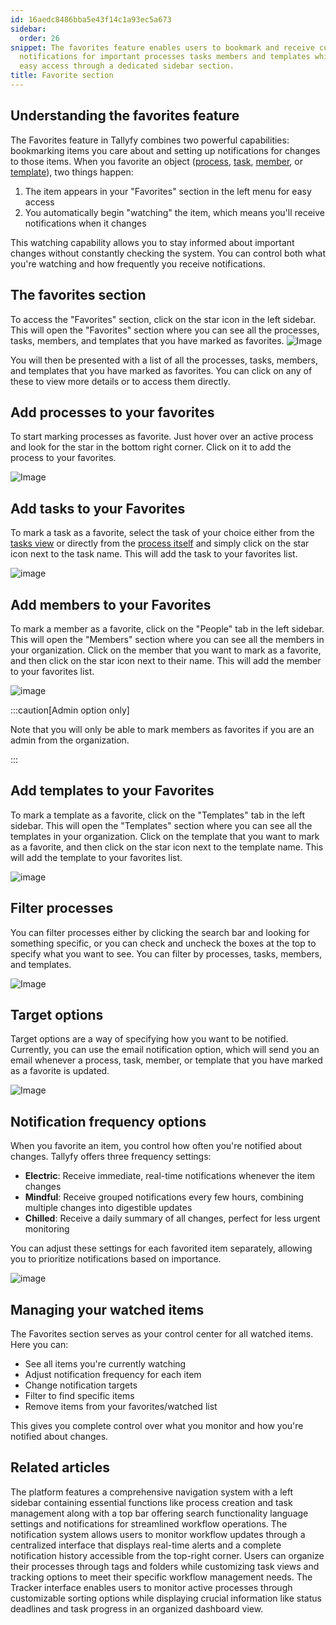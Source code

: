 ```yaml
---
id: 16aedc8486bba5e43f14c1a93ec5a673
sidebar:
  order: 26
snippet: The favorites feature enables users to bookmark and receive customizable
  notifications for important processes tasks members and templates while providing
  easy access through a dedicated sidebar section.
title: Favorite section
---
```


## Understanding the favorites feature

The Favorites feature in Tallyfy combines two powerful capabilities: bookmarking items you care about and setting up notifications for changes to those items. When you favorite an object ([process](/products/pro/tracking-and-tasks/processes/), [task](/products/pro/tracking-and-tasks/tasks/), [member](/products/pro/documenting/members/), or [template](/products/pro/documenting/templates/)), two things happen:

1. The item appears in your "Favorites" section in the left menu for easy access
2. You automatically begin "watching" the item, which means you'll receive notifications when it changes

This watching capability allows you to stay informed about important changes without constantly checking the system. You can control both what you're watching and how frequently you receive notifications.

## The favorites section

To access the "Favorites" section, click on the star icon in the left sidebar. This will open the "Favorites" section where you can see all the processes, tasks, members, and templates that you have marked as favorites.
![Image](https://screenshots.tallyfy.com/tallyfy%2Fpro%2Fdesktop-light-favorite-section.png)

You will then be presented with a list of all the processes, tasks, members, and templates that you have marked as favorites. You can click on any of these to view more details or to access them directly.

## Add processes to your favorites

To start marking processes as favorite. Just hover over an active process and look for the star in the bottom right corner. Click on it to add the process to your favorites.

![Image](https://screenshots.tallyfy.com/tallyfy%2Fpro%2Fdesktop-light-select-star-on-process.png)

## Add tasks to your Favorites

To mark a task as a favorite, select the task of your choice either from the [tasks view](/products/pro/tracking-and-tasks/tasks-view/) or directly from the [process itself](/products/pro/tracking-and-tasks/processes/) and simply click on the star icon next to the task name. This will add the task to your favorites list.

![image](https://screenshots.tallyfy.com/tallyfy%2Fpro%2Fdesktop-light-favorite-task.png)

## Add members to your Favorites

To mark a member as a favorite, click on the "People" tab in the left sidebar. This will open the "Members" section where you can see all the members in your organization. Click on the member that you want to mark as a favorite, and then click on the star icon next to their name. This will add the member to your favorites list.

![image](https://screenshots.tallyfy.com/tallyfy%2Fpro%2Fdesktop-light-favorite-people.png)

:::caution[Admin option only]

Note that you will only be able to mark members as favorites if you are an admin from the organization.

:::

## Add templates to your Favorites

To mark a template as a favorite, click on the "Templates" tab in the left sidebar. This will open the "Templates" section where you can see all the templates in your organization. Click on the template that you want to mark as a favorite, and then click on the star icon next to the template name. This will add the template to your favorites list.

![image](https://screenshots.tallyfy.com/tallyfy%2Fpro%2Fdesktop-light-favorite-template.png)

## Filter processes

You can filter processes either by clicking the search bar and looking for something specific, or you can check and uncheck the boxes at the top to specify what you want to see. You can filter by processes, tasks, members, and templates.

![Image](https://screenshots.tallyfy.com/tallyfy%2Fpro%2Fdesktop-light-filter-favorite.png)

## Target options

Target options are a way of specifying how you want to be notified. Currently, you can use the email notification option, which will send you an email whenever a process, task, member, or template that you have marked as a favorite is updated.

![Image](https://screenshots.tallyfy.com/tallyfy%2Fpro%2Fdesktop-light-target-options-favorite.png)

## Notification frequency options

When you favorite an item, you control how often you're notified about changes. Tallyfy offers three frequency settings:

- **Electric**: Receive immediate, real-time notifications whenever the item changes
- **Mindful**: Receive grouped notifications every few hours, combining multiple changes into digestible updates
- **Chilled**: Receive a daily summary of all changes, perfect for less urgent monitoring

You can adjust these settings for each favorited item separately, allowing you to prioritize notifications based on importance.

![image](https://screenshots.tallyfy.com/tallyfy%2Fpro%2Fdesktop-light-frequency-options-favorite.png)

## Managing your watched items

The Favorites section serves as your control center for all watched items. Here you can:

- See all items you're currently watching
- Adjust notification frequency for each item
- Change notification targets
- Filter to find specific items 
- Remove items from your favorites/watched list

This gives you complete control over what you monitor and how you're notified about changes.


## Related articles
<CardGrid>
<LinkTitleCard header="<b>Tutorials > Navigate Tallyfy</b>" href="/products/pro/tutorials/navigate-tallyfy/" > The platform features a comprehensive navigation system with a left sidebar containing essential functions like process creation and task management along with a top bar offering search functionality language settings and notifications for streamlined workflow operations. </LinkTitleCard>
<LinkTitleCard header="<b>Tracking And Tasks > Check notifications</b>" href="/products/pro/tracking-and-tasks/how-can-i-view-notifications-in-tallyfy/" > The notification system allows users to monitor workflow updates through a centralized interface that displays real-time alerts and a complete notification history accessible from the top-right corner. </LinkTitleCard>
<LinkTitleCard header="<b>Tracker View > Organize processes</b>" href="/products/pro/tracking-and-tasks/tracker-view/organize-processes/" > Users can organize their processes through tags and folders while customizing task views and tracking options to meet their specific workflow management needs. </LinkTitleCard>
<LinkTitleCard header="<b>Tracker View > Manage and track my processes</b>" href="/products/pro/tracking-and-tasks/tracker-view/how-can-i-manage-and-track-my-processes-on-tallyfy/" > The Tracker interface enables users to monitor active processes through customizable sorting options while displaying crucial information like status deadlines and task progress in an organized dashboard view. </LinkTitleCard>
</CardGrid>
